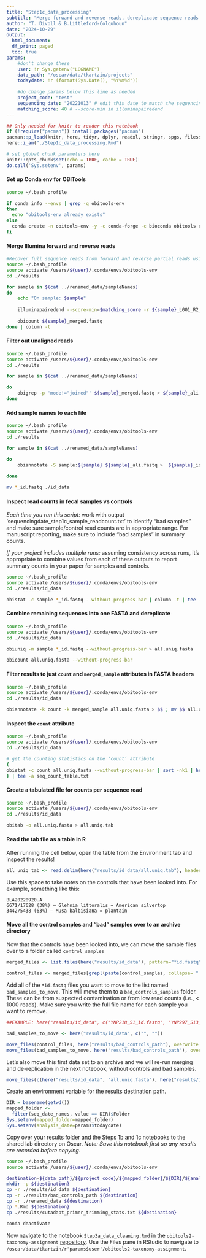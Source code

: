 ```yaml
---
title: "Step1c_data_processing"
subtitle: "Merge forward and reverse reads, dereplicate sequence reads across samples, and remove control and bad samples."
author: "T. Divoll & B.Littleford-Colquhoun"
date: "2024-10-29"
output: 
  html_document:
  df_print: paged
  toc: true
params:
    #don't change these
    user: !r Sys.getenv("LOGNAME")
    data_path: "/oscar/data/tkartzin/projects"
    todaydate: !r (format(Sys.Date(), "%Y%m%d"))
  
    #do change params below this line as needed
    project_code: "test"
    sequencing_date: "20221013" # edit this date to match the sequencing date of the run you are working on (i.e. date should match directory label)
    matching_score: 40 # --score-min in illuminapairedend
---
```

```r
## Only needed for knitr to render this notebook
if (!require("pacman")) install.packages("pacman")
pacman::p_load(knitr, here, tidyr, dplyr, readxl, stringr, spgs, filesstrings)
here::i_am("./Step1c_data_processing.Rmd")
```

```r
# set global chunk parameters here
knitr::opts_chunk$set(echo = TRUE, cache = TRUE)
do.call('Sys.setenv', params)
```

#### Set up Conda env for OBITools
```bash
source ~/.bash_profile

if conda info --envs | grep -q obitools-env
then 
  echo "obitools-env already exists" 
else 
  conda create -n obitools-env -y -c conda-forge -c bioconda obitools ecoprimers ecopcr python=2.7 
fi
```

#### Merge Illumina forward and reverse reads
```bash
#Recover full sequence reads from forward and reverse partial reads using illuminapairedend command in obitools
source ~/.bash_profile
source activate /users/${user}/.conda/envs/obitools-env
cd ./results

for sample in $(cat ../renamed_data/sampleNames)
do
    echo "On sample: $sample"
    
    illuminapairedend --score-min=$matching_score -r ${sample}_L001_R2_001_trimmed.fastq.gz ${sample}_L001_R1_001_trimmed.fastq.gz > ${sample}_merged.fastq
    
    obicount ${sample}_merged.fastq
done | column -t
```

#### Filter out unaligned reads
```bash
source ~/.bash_profile
source activate /users/${user}/.conda/envs/obitools-env
cd ./results

for sample in $(cat ../renamed_data/sampleNames)

do
    obigrep -p 'mode!="joined"' ${sample}_merged.fastq > ${sample}_ali.fastq
done
```

#### Add sample names to each file
```bash
source ~/.bash_profile
source activate /users/${user}/.conda/envs/obitools-env
cd ./results

for sample in $(cat ../renamed_data/sampleNames)

do
    obiannotate -S sample:${sample} ${sample}_ali.fastq >  ${sample}_id.fastq
    
done

mv *_id.fastq ./id_data
```

#### Inspect read counts in fecal samples vs controls
*Each time you run this script:* work with output 'sequencingdate_step1c_sample_readcount.txt' to identify "bad samples" and make sure sample/control read counts are in appropriate range. For manuscript reporting, make sure to include "bad samples" in summary counts.

*If your project includes multiple runs:* assuming consistency across runs, it's appropriate to combine values from each of these outputs to report summary counts in your paper for samples and controls. 

```bash
source ~/.bash_profile
source activate /users/${user}/.conda/envs/obitools-env
cd ./results/id_data

obistat -c sample *_id.fastq --without-progress-bar | column -t | tee -a ${sequencing_date}_step1c_sample_readcount.txt
```

#### Combine remaining sequences into one FASTA and dereplicate
```bash
source ~/.bash_profile
source activate /users/${user}/.conda/envs/obitools-env
cd ./results/id_data

obiuniq -m sample *_id.fastq --without-progress-bar > all.uniq.fasta

obicount all.uniq.fasta --without-progress-bar
```

#### Filter results to just `count` and `merged_sample` attributes in FASTA headers
```bash
source ~/.bash_profile
source activate /users/${user}/.conda/envs/obitools-env
cd ./results/id_data

obiannotate -k count -k merged_sample all.uniq.fasta > $$ ; mv $$ all.uniq.fasta
```

#### Inspect the `count` attribute
```bash
source ~/.bash_profile
source activate /users/${user}/.conda/envs/obitools-env
cd ./results/id_data

# get the counting statistics on the ‘count’ attribute
{
obistat -c count all.uniq.fasta --without-progress-bar | sort -nk1 | head -20 | column -t 
} | tee -a seq_count_table.txt
```

#### Create a tabulated file for counts per sequence read
```bash
source ~/.bash_profile
source activate /users/${user}/.conda/envs/obitools-env
cd ./results/id_data

obitab -o all.uniq.fasta > all.uniq.tab
```

#### Read the tab file as a table in R
After running the cell below, open the table from the Environment tab and inspect the results!
```r
all_uniq_tab <- read.delim(here("results/id_data/all.uniq.tab"), header=TRUE)
```

Use this space to take notes on the controls that have been looked into. For example, something like this: 
```
BLA20220920.A
6671/17628 (38%) – Glehnia littoralis = American silvertop
3442/5438 (63%) – Musa balbisiana = plantain
```

#### Move all the control samples and "bad" samples over to an archive directory
Now that the controls have been looked into, we can move the sample files over to a folder called `control_samples`
```r
merged_files <- list.files(here("results/id_data"), pattern="*id.fastq", full.names = T)
```

```r
control_files <- merged_files[grepl(paste(control_samples, collapse= "|"), merged_files)]
```

Add all of the `*id.fastq` files you want to move to the list named `bad_samples_to_move`. This will move them to a `bad_controls_samples` folder. These can be from suspected contamination or from low read counts (i.e., < 1000 reads). Make sure you write the full file name for each sample you want to remove. 
```r
##EXAMPLE: here("results/id_data", c("YNP218_S1_id.fastq", "YNP297_S13_id.fastq")) 

bad_samples_to_move <- here("results/id_data", c("", ""))
```

```r
move_files(control_files, here("results/bad_controls_path"), overwrite = FALSE)
move_files(bad_samples_to_move, here("results/bad_controls_path"), overwrite = FALSE)
```

Let's also move this first data set to an archive and we will re-run merging and de-replication in the next notebook, without controls and bad samples.
```r
move_files(c(here("results/id_data", "all.uniq.fasta"), here("results/id_data", "all.uniq.tab")), here("results/bad_controls_path"), overwrite = FALSE)
```

Create an environment variable for the results destination path.
```r
DIR = basename(getwd())
mapped_folder <- 
  filter(seq_date_names, value == DIR)$Folder
Sys.setenv(mapped_folder=mapped_folder)
Sys.setenv(analysis_date=params$todaydate)
```

Copy over your results folder and the Steps 1b and 1c notebooks to the shared lab directory on Oscar.
*Note: Save this notebook first so any results are recorded before copying.*
```bash
source ~/.bash_profile
source activate /users/${user}/.conda/envs/obitools-env

destination=${data_path}/${project_code}/${mapped_folder}/${DIR}/${analysis_date}_${user}
mkdir -p ${destination}
cp -r ./results/id_data ${destination}
cp -r ./results/bad_controls_path ${destination}
cp -r ./renamed_data ${destination}
cp *.Rmd ${destination}
cp ./results/cutadapt_primer_trimming_stats.txt ${destination}

conda deactivate
```

Now navigate to the notebook `Step3a_data_cleaning.Rmd` in the `obitools2-taxonomy-assignment` [repository](https://github.com/trklab-metabarcoding/obitools2-taxonomy-assignment). Use the Files pane in RStudio to navigate to `/oscar/data/tkartzin/r'params$user'/obitools2-taxonomy-assignment`.